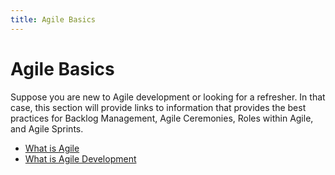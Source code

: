 ```yaml
---
title: Agile Basics
---
```


# Agile Basics

Suppose you are new to Agile development or looking for a refresher. In that case, this section will provide links to information that provides the best practices for Backlog Management, Agile Ceremonies, Roles within Agile, and Agile Sprints.

- [What is Agile](https://learn.microsoft.com/en-us/devops/plan/what-is-agile)
- [What is Agile Development](https://learn.microsoft.com/en-us/devops/plan/what-is-agile-development)